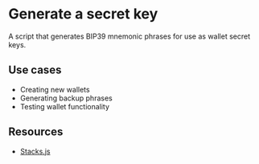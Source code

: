 # Generate a secret key

A script that generates BIP39 mnemonic phrases for use as wallet secret keys.

## Use cases

- Creating new wallets
- Generating backup phrases
- Testing wallet functionality

## Resources

- [Stacks.js](/stacks/stacks.js)
